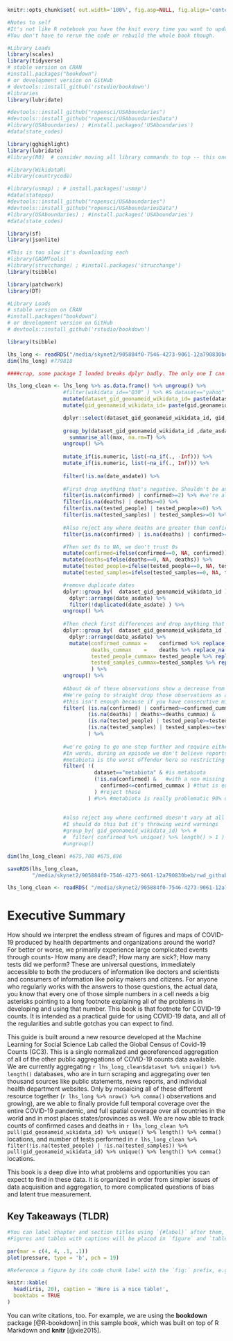 
```r
knitr::opts_chunk$set( out.width='100%', fig.asp=NULL, fig.align='center', echo=F, warning=FALSE,message=FALSE,error=FALSE, results='hide', cache=T  ) 

#Notes to self
#It's not like R notebook you have the knit every time you want to update html, you can't just save
#You don't have to rerun the code or rebuild the whole book though.

```


```r
#Library Loads
library(scales) 
library(tidyverse)
# stable version on CRAN
#install.packages("bookdown")
# or development version on GitHub
# devtools::install_github('rstudio/bookdown')
#libraries
library(lubridate)

#devtools::install_github("ropensci/USAboundaries")
#devtools::install_github("ropensci/USAboundariesData")
#library(USAboundaries) ; #install.packages('USAboundaries')
#data(state_codes)

library(gghighlight)
library(lubridate)
#library(R0)  # consider moving all library commands to top -- this one was in a loop below

#library(WikidataR)
#library(countrycode)

#library(usmap) ; # install.packages('usmap')
#data(statepop)
#devtools::install_github("ropensci/USAboundaries")
#devtools::install_github("ropensci/USAboundariesData")
#library(USAboundaries) ; #install.packages('USAboundaries')
#data(state_codes)

library(sf)
library(jsonlite)

#This is too slow it's downloading each
#library(GADMTools)
#library(strucchange) ; #install.packages('strucchange')
library(tsibble)

library(patchwork)
library(DT)

#Library Loads
# stable version on CRAN
#install.packages("bookdown")
# or development version on GitHub
# devtools::install_github('rstudio/bookdown')


```


```r

library(tsibble)

lhs_long <- readRDS("/media/skynet2/905884f0-7546-4273-9061-12a790830beb/rwd_github_private/NESScovid19/data_temp/lhs_long.Rds")
dim(lhs_long) #779818

####crap, some package I loaded breaks dplyr badly. The only one I can think of is UpSetR.

lhs_long_clean <- lhs_long %>% as.data.frame() %>% ungroup() %>% 
                  #filter(wikidata_id=="Q30" ) %>% #& dataset=="yahoo"
                  mutate(dataset_gid_geonameid_wikidata_id= paste(dataset,gid,geonameid, wikidata_id, sep="_")  ) %>%
                  mutate(gid_geonameid_wikidata_id= paste(gid,geonameid, wikidata_id, sep="_")  ) %>%

                  dplyr::select(dataset_gid_geonameid_wikidata_id, gid_geonameid_wikidata_id, dataset, gid,geonameid, wikidata_id ,date_asdate, confirmed, deaths, tested_people, tested_samples) %>%
  
                  group_by(dataset_gid_geonameid_wikidata_id ,date_asdate) %>% #if the same source has multiple values on the same thing on the same day, or different values across unmerged obs, then take the max
                    summarise_all(max, na.rm=T) %>% 
                  ungroup() %>%
  
                  mutate_if(is.numeric, list(~na_if(., -Inf))) %>%
                  mutate_if(is.numeric, list(~na_if(., Inf))) %>%
  
                  filter(!is.na(date_asdate)) %>%
                  
                  #First drop anything that's negative. Shouldn't be any negatives.
                  filter(is.na(confirmed) | confirmed>=2) %>% #we're also going to require confirmed to be at least 2 or more. There's too many long tails of 1s
                  filter(is.na(deaths) | deaths>=0) %>%
                  filter(is.na(tested_people) | tested_people>=0) %>%
                  filter(is.na(tested_samples) | tested_samples>=0) %>%
                  
                  #Also reject any where deaths are greater than confirmed
                  filter(is.na(confirmed) | is.na(deaths) | confirmed>=deaths) %>%

                  #Then set 0s to NA, we don't trust 0s
                  mutate(confirmed=ifelse(confirmed==0, NA, confirmed)) %>%
                  mutate(deaths=ifelse(deaths==0, NA, deaths)) %>%
                  mutate(tested_people=ifelse(tested_people==0, NA, tested_people)) %>%
                  mutate(tested_samples=ifelse(tested_samples==0, NA, tested_samples)) %>%

                  #remove duplicate dates
                  dplyr::group_by(  dataset_gid_geonameid_wikidata_id ) %>%  #it's not grouping correctly all of a sudden?
                    dplyr::arrange(date_asdate) %>%
                    filter(!duplicated(date_asdate) ) %>%
                  ungroup() %>% 
                                    
                  #Then check first differences and drop anything that doesn't weakly increase monotonically
                  dplyr::group_by(  dataset_gid_geonameid_wikidata_id ) %>%  #it's not grouping correctly all of a sudden?
                    dplyr::arrange(date_asdate) %>%
                    mutate(confirmed_cummax =    confirmed %>% replace_na(0) %>% cummax(),
                           deaths_cummax    =    deaths %>% replace_na(0) %>% cummax(),
                           tested_people_cummax= tested_people %>% replace_na(0) %>% cummax(), 
                           tested_samples_cummax=tested_samples %>% replace_na(0) %>% cummax()
                           ) %>%
                  ungroup() %>%  
  
                  #About 4k of these observations show a decrease from one time step to the next which suggests either an original error or a joining error
                  #We're going to straight drop those observations as a cleaning step
                  #this isn't enough because if you have consecutive mistakes it'll show a positive fd even if it's not good enough
                  filter( (is.na(confirmed) | confirmed>=confirmed_cummax) &  #never allow for a reversal
                          (is.na(deaths) | deaths>=deaths_cummax) &        #never allow for a reversal
                          (is.na(tested_people) | tested_people>=tested_people_cummax) &  #never allow for a reversal
                          (is.na(tested_samples) | tested_samples>=tested_samples_cummax)  #never allow for a reversal
                          ) %>%
                    
                  #we're going to go one step further and require either confirmed or tested to be strictly higher
                  #In words, during an episode we don't believe reports mean "no new cases" just no new good reporting
                  #metabiota is the worst offender here so restricting it to just that
                  filter( !(
                            dataset=="metabiota" & #is metabiota
                            (!is.na(confirmed) &   #with a non missing confirmed
                              confirmed<=confirmed_cummax ) #that is equal to or less than the cumulative max until then.
                            ) #reject these
                          ) #%>% #metabiota is really problematic 90% of what we're doing is trying to account for it
                  
                  
                  #also reject any where confirmed doesn't vary at all at that location
                  #I should do this but it's throwing weird warnings
                  #group_by( gid_geonameid_wikidata_id) %>% #
                  #  filter( confirmed %>% unique() %>% length() > 1 ) %>%
                  #ungroup()

dim(lhs_long_clean) #675,708 #675,696

saveRDS(lhs_long_clean,
        "/media/skynet2/905884f0-7546-4273-9061-12a790830beb/rwd_github_private/NESScovid19/data_temp/lhs_long_cleand.Rds")

```


```r

lhs_long_clean <- readRDS( "/media/skynet2/905884f0-7546-4273-9061-12a790830beb/rwd_github_private/NESScovid19/data_temp/lhs_long_cleand.Rds")

```

# Executive Summary {#intro}

How should we interpret the endless stream of figures and maps of COVID-19 produced by health departments and organizations around the world? For better or worse, we primarily experience large complicated events through counts- How many are dead?; How many are sick?; How many tests did we perform? These are universal questions, immediately accessible to both the producers of information like doctors and scientists and consumers of information like policy makers and citizens. For anyone who regularly works with the answers to those questions, the actual data, you know that every one of those simple numbers in a cell needs a big asterisks pointing to a long footnote explaining all of the problems in developing and using that number. This book is that footnote for COVID-19 counts. It is intended as a practical guide for using COVID-19 data, and all of the regularities and subtle gotchas you can expect to find.

This guide is built around a new resource developed at the Machine Learning for Social Science Lab called the Global Census of Covid-19 Counts (GC3). This is a single normalized and georeferenced aggregation of all of the other public aggregations of COVID-19 counts data available. We are currently aggregating `r lhs_long_clean$dataset %>% unique() %>% length()` databases, who are in turn scraping and aggregating over ten thousand sources like public statements, news reports, and individual health department websites. <!-- Using an existing system we have in development, the Named Entities for Social Science knowledge graph, we were able to convert all of the disparate natural language geographic names to a single uniform key index, which can be taken directly to other standard databases of demographic and medical information. --> Only by mosaicing all of these different resource together (`r lhs_long %>% nrow() %>% comma()` observations and growing), are we able to finally provide full temporal coverage over the entire COVID-19 pandemic, and full spatial coverage over all countries in the world and in most places states/provinces as well. We are now able to track counts of confirmed cases and deaths in `r lhs_long_clean %>% pull(gid_geonameid_wikidata_id) %>% unique() %>% length() %>% comma()` locations, and number of tests performed in `r lhs_long_clean %>% filter(!is.na(tested_people) | !is.na(tested_samples)) %>% pull(gid_geonameid_wikidata_id) %>% unique() %>% length() %>% comma()` locations.

This book is a deep dive into what problems and opportunities you can expect to find in these data. It is organized in order from simpler issues of data acquisition and aggregation, to more complicated questions of bias and latent true measurement.

## Key Takeaways (TLDR)


```r

#You can label chapter and section titles using `{#label}` after them, e.g., we can reference Chapter \@ref(intro). If you do not manually label them, there will be automatic labels anyway, e.g., Chapter \@ref(methods).
#Figures and tables with captions will be placed in `figure` and `table` environments, respectively.

par(mar = c(4, 4, .1, .1))
plot(pressure, type = 'b', pch = 19)
```


```r
#Reference a figure by its code chunk label with the `fig:` prefix, e.g., see Figure \@ref(fig:nice-fig). Similarly, you can reference tables generated from `knitr::kable()`, e.g., see Table \@ref(tab:nice-tab).

knitr::kable(
  head(iris, 20), caption = 'Here is a nice table!',
  booktabs = TRUE
)
```

You can write citations, too. For example, we are using the **bookdown** package [@R-bookdown] in this sample book, which was built on top of R Markdown and **knitr** [@xie2015].
